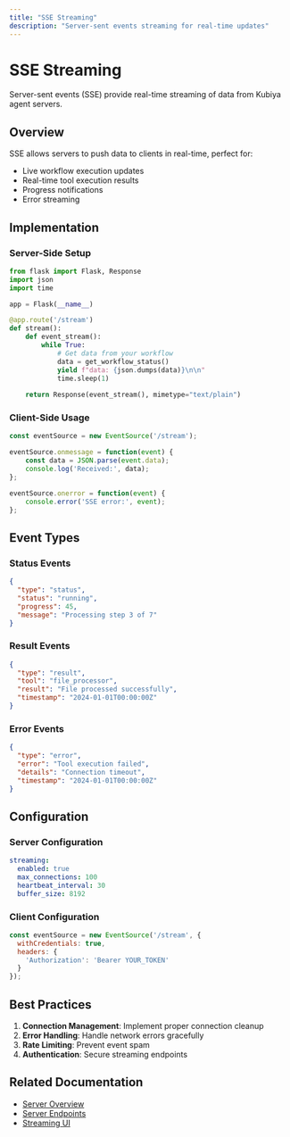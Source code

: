```yaml
---
title: "SSE Streaming"
description: "Server-sent events streaming for real-time updates"
---
```


# SSE Streaming

Server-sent events (SSE) provide real-time streaming of data from Kubiya agent servers.

## Overview

SSE allows servers to push data to clients in real-time, perfect for:
- Live workflow execution updates
- Real-time tool execution results
- Progress notifications
- Error streaming

## Implementation

### Server-Side Setup

```python
from flask import Flask, Response
import json
import time

app = Flask(__name__)

@app.route('/stream')
def stream():
    def event_stream():
        while True:
            # Get data from your workflow
            data = get_workflow_status()
            yield f"data: {json.dumps(data)}\n\n"
            time.sleep(1)
    
    return Response(event_stream(), mimetype="text/plain")
```

### Client-Side Usage

```javascript
const eventSource = new EventSource('/stream');

eventSource.onmessage = function(event) {
    const data = JSON.parse(event.data);
    console.log('Received:', data);
};

eventSource.onerror = function(event) {
    console.error('SSE error:', event);
};
```

## Event Types

### Status Events

```json
{
  "type": "status",
  "status": "running",
  "progress": 45,
  "message": "Processing step 3 of 7"
}
```

### Result Events

```json
{
  "type": "result",
  "tool": "file_processor",
  "result": "File processed successfully",
  "timestamp": "2024-01-01T00:00:00Z"
}
```

### Error Events

```json
{
  "type": "error",
  "error": "Tool execution failed",
  "details": "Connection timeout",
  "timestamp": "2024-01-01T00:00:00Z"
}
```

## Configuration

### Server Configuration

```yaml
streaming:
  enabled: true
  max_connections: 100
  heartbeat_interval: 30
  buffer_size: 8192
```

### Client Configuration

```javascript
const eventSource = new EventSource('/stream', {
  withCredentials: true,
  headers: {
    'Authorization': 'Bearer YOUR_TOKEN'
  }
});
```

## Best Practices

1. **Connection Management**: Implement proper connection cleanup
2. **Error Handling**: Handle network errors gracefully
3. **Rate Limiting**: Prevent event spam
4. **Authentication**: Secure streaming endpoints

## Related Documentation

- [Server Overview](/servers/overview)
- [Server Endpoints](/servers/endpoints)
- [Streaming UI](/mcpserver/streaming-ui/overview)